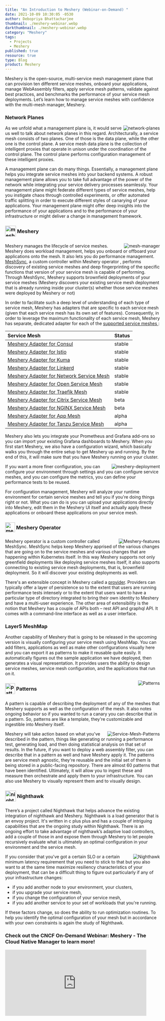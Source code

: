 ```yaml
---
title: "An Introduction to Meshery (Webinar-on-Demand) "
date: 2021-10-09 10:30:05 -0530
author: Debopriya Bhattacharjee
thumbnail: ./meshery-webinar.webp
darkthumbnail: ./meshery-webinar.webp
category: "Meshery"
tags:
  - Projects
  - Meshery
published: true
resource: true
type: Blog
product: Meshery
---
```




<BlogWrapper>

<div class="intro ">
  <p>
    Meshery is the open-source, multi-service mesh management plane that can
    provision ten different service meshes, onboard your applications, manage
    WebAssembly filters, apply service mesh patterns, validate against best
    practices, and benchmarks the performance of your service mesh deployments.
    Let’s learn how to manage service meshes with confidence with the multi-mesh
    manager, Meshery.
  </p>
</div>

<h3>Network Planes</h3>
<img src={Planes} className="slides-right" align="right" alt="network-planes" />
<p>
  As we unfold what a management plane is, it would serve us well to talk about
  network planes in this regard. Architecturally, a service mesh consists of two
  planes. One of those is the data plane, while the other one is the control
  plane. A service mesh data plane is the collection of intelligent proxies that
  operate in unison under the coordination of the control plane. The control
  plane performs configuration management of these intelligent proxies.
</p>
<p>
  A management plane can do many things. Essentially, a management plane helps
  you integrate service meshes into your backend systems. A robust management
  plane allows you to take full advantage of the power of the network while
  integrating your service delivery processes seamlessly. Your management plane
  might federate different types of service meshes, help you instigate chaos
  through controlled experiments, or offer automated traffic splitting in order
  to execute different styles of canarying of your applications. Your management
  plane might offer deep insights into the performance of your applications and
  to the performance of your infrastructure or might deliver a change in
  management framework.
</p>

<h3>
  <img
    src={MesheryLogo}
    align="center"
    alt="meshery-logo"
    height="35rem"
    width="35rem"
    style="padding-bottom:5px;padding-top:auto;"
  />
  Meshery
</h3>

<img
  src={MeshManager}
  className="slides-left"
  align="right"
  alt="mesh-manager"
/>
<p>
  <Link to="/cloud-native-management/meshery">Meshery</Link> manages the
  lifecycle of service meshes. Meshery does workload management, helps you
  onboard or offboard your applications onto the mesh. It also lets you do
  performance management.
  <a href="https://docs.meshery.io/concepts/architecture/meshsync">MeshSync</a>,
  a custom controller within
  <Link to="/cloud-native-management/meshery/meshery-operator">
    Meshery operator
  </Link>
  , performs discovery of existing service meshes and deep fingerprinting of the
  specific functions that version of your service mesh is capable of performing.
  Through MeshSync, Meshery supports brownfield deployments of your service meshes
  (Meshery discovers your existing service mesh deployment that is already running
  inside your cluster(s) whether those service meshes were deployed by Meshery or
  not)
</p>
<p>
  In order to facilitate such a deep level of understanding of each type of
  service mesh, <Link to="/cloud-native-management/meshery">Meshery</Link> has
  adapters that are specific to each service mesh (given that each service mesh
  has its own set of features). Consequently, in order to leverage the maximum
  functionality of each service mesh, Meshery has separate, dedicated adapter
  for each of the
  <a href="https://docs.meshery.io/getting-started/overview#meshery-is-for-any-service-mesh">
    supported service meshes
  </a>
  :
</p>

<table className="table-1" align="center">
  <thead>
    <tr>
      <th align="left">Service Mesh</th>
      <th className="status">Status</th>
    </tr>
  </thead>
  <tbody>
    <tr>
      <td>
        <a href="https://docs.meshery.io/service-meshes/adapters/consul">
          Meshery Adapter for Consul
        </a>
      </td>
      <td className="status">stable</td>
    </tr>
    <tr>
      <td>
        <a href="https://docs.meshery.io/service-meshes/adapters/istio">
          Meshery Adapter for Istio
        </a>
      </td>
      <td className="status">stable</td>
    </tr>
    <tr>
      <td>
        <a href="https://docs.meshery.io/service-meshes/adapters/kuma">
          Meshery Adapter for Kuma
        </a>
      </td>
      <td className="status">stable</td>
    </tr>
    <tr>
      <td>
        <a href="https://docs.meshery.io/service-meshes/adapters/linkerd">
          Meshery Adapter for Linkerd
        </a>
      </td>
      <td className="status">stable</td>
    </tr>
    <tr>
      <td>
        <a href="https://docs.meshery.io/service-meshes/adapters/nsm">
          Meshery Adapter for Network Service Mesh
        </a>
      </td>
      <td className="status">stable</td>
    </tr>
    <tr>
      <td>
        <a href="https://docs.meshery.io/service-meshes/adapters/osm">
          Meshery Adapter for Open Service Mesh
        </a>
      </td>
      <td className="status">stable</td>
    </tr>
    <tr>
      <td>
        <a href="https://docs.meshery.io/service-meshes/adapters/traefik-mesh">
          Meshery Adapter for Traefik Mesh
        </a>
      </td>
      <td className="status">stable</td>
    </tr>
    <tr>
      <td>
        <a href="https://docs.meshery.io/service-meshes/adapters/cpx">
          Meshery Adapter for Citrix Service Mesh
        </a>
      </td>
      <td className="status">beta</td>
    </tr>
    <tr>
      <td>
        <a href="https://docs.meshery.io/service-meshes/adapters/nginx-sm">
          Meshery Adapter for NGINX Service Mesh
        </a>
      </td>
      <td className="status">beta</td>
    </tr>
    <tr>
      <td>
        <a href="https://docs.meshery.io/service-meshes/adapters/app-mesh">
          Meshery Adapter for App Mesh
        </a>
      </td>
      <td className="status">alpha</td>
    </tr>
    <tr>
      <td>
        <a href="https://docs.meshery.io/service-meshes/adapters/tanzu-sm">
          Meshery Adapter for Tanzu Service Mesh
        </a>
      </td>
      <td className="status">alpha</td>
    </tr>
  </tbody>
</table>

<p>
  <Link to="/cloud-native-management/meshery">Meshery</Link> also lets you
  integrate your Prometheus and Grafana add-ons so you can import your existing
  Grafana dashboards to Meshery. When you first start Meshery, we also have a
  configuration wizard, which basically walks you through the entire setup to
  get Meshery up and running. By the end of this, it will make sure that you
  have Meshery running on your cluster.
</p>
<img
  src={MesheryDeployments}
  className="slides-right"
  align="right"
  alt="meshery-deployment"
/>
<p>
  If you want a more finer configuration, you can configure your environment
  through settings and you can configure service meshes, and you can configure
  the metrics, you can define your performance tests to be reused.
</p>
<p>
  For configuration management,
  <Link to="/cloud-native-management/meshery">Meshery</Link> will analyze your
  runtime environment for certain service meshes and tell you if you're doing
  things right or not. What you can do is you can upload your applications
  directly into Meshery, edit them in the Meshery UI itself and actually apply
  these applications or onboard these applications on your service mesh.
</p>

<h3>
  <img
    src={Mesheryoperatoricon}
    align="center"
    alt="meshery-operator-logo"
    height="32rem"
    width="32rem"
    style="padding-bottom:5px;padding-top:auto;"
  />
  Meshery Operator
</h3>
<img
  src={Mesheryfeatures}
  className="slides-left"
  align="right"
  alt="Meshery-features"
/>
<p>
  <Link to="/cloud-native-management/meshery/meshery-operator">
    Meshery operator
  </Link>
  is a custom controller called MeshSync. MeshSync helps keep Meshery apprised
  of the various changes that are going on to the service meshes and various
  changes that are happening within Kubernetes itself. In this way Meshery
  supports not only greenfield deployments like deploying service meshes itself,
  it also supports connecting to existing service mesh deployments, that is,
  brownfield deployment. So it will discover your existing deployments as well.
</p>
<p>
  There's an extensible concept in Meshery called a
  <a href="https://docs.meshery.io/extensibility/providers">provider</a>.
  Providers can typically offer a layer of persistence so to the extent that
  users are running performance tests intensely or to the extent that users want
  to have a particular type of directory integrated to bring their own identity
  to Meshery and have a multi-user experience. The other area of extensibility
  is the notion that Meshery has a couple of APIs both – rest API and graphql
  API. It comes with a command-line interface as well as a user interface.
</p>

<h3>Layer5 MeshMap</h3>
<p>
  Another capability of Meshery that is going to be released in the upcoming
  version is visually configuring your service mesh using MeshMap. You can add
  filters, applications as well as make other configurations visually here and
  you can export it as patterns to make it reusable quite easily. It
  automatically figures out the sample application we have deployed, then
  generates a visual representation. It provides users the ability to design
  service meshes, service mesh configuration, and the applications that run on
  it.
</p>

<img src={Patterns} className="slides-left" align="right" alt="Patterns" />
<h3>
  <img
    src={PatternsLogo}
    align="center"
    alt="patterns-logo"
    height="35rem"
    width="32rem"
    style="padding-bottom:5px;padding-top:auto;"
  />
  Patterns
</h3>
<p>
  
  A pattern is capable of describing the deployment of any of the meshes that Meshery
  supports as well as the configuration of the mesh. It also notes ongoing behavior
  so if you wanted to run a canary you can describe that in a pattern. So, patterns
  are like a template, they're customizable and ingestible into Meshery itself.
</p>
<img
  src={ServiceMeshPatterns}
  className="slides-right"
  align="right"
  alt="Service-Mesh-Patterns"
/>
<p>
  Meshery will take action based on what you've described in the pattern, things
  like generating or running a performance test, generating load, and then doing
  statistical analysis on that set of results. In the future, if you want to
  deploy a web assembly filter, you can describe that in a pattern as well and
  have Meshery apply it. The patterns are service mesh agnostic, they're
  reusable and the initial set of them is being stored in a public-facing
  repository. There are almost 60 patterns that have been identified.
  Ultimately, it will allow you to ingest these and measure then orchestrate and
  apply them to your infrastructure. You can also use Meshery to visually
  represent them and to visually design.
</p>

<h3>
  <img
    src={NighthawkIcon}
    align="center"
    alt="nighthawk-logo"
    height="35rem"
    width="35rem"
    style="padding-bottom:5px;padding-top:auto;"
  />
  Nighthawk
</h3>
<p>
  There’s a project called <Link to="/projects/nighthawk">Nighthawk</Link> that
  helps advance the existing integration of nighthawk and Meshery. Nighthawk is
  a load generator that is an envoy project. It's written in c plus plus and has
  a couple of intriguing capabilities that are the ongoing study within
  Nighthawk. There is an ongoing effort to take advantage of nighthawk’s
  adaptive load controllers, add a couple of those in and expose them through
  Meshery to let people recursively evaluate what is ultimately an optimal
  configuration in your environment and the service mesh.
</p>
<img src={Nighthawk} className="slides-right" align="right" alt="Nighthawk" />

<p>
  If you consider that you've got a certain SLO or a certain minimum latency
  requirement that you need to stick to that but you also want to at the same
  time maximize resiliency characteristics of your deployment, that can be a
  difficult thing to figure out particularly if any of your infrastructure
  changes:
</p>
<ul>
  <li>if you add another node to your environment, your clusters,</li>
  <li>if you upgrade your service mesh,</li>
  <li>if you change the configuration of your service mesh,</li>
  <li>
    if you add another service to your set of workloads that you're running.
  </li>
</ul>
<p>
  If these factors change, so does the ability to run optimization routines. To
  help you identify the optimal configuration of your mesh but in accordance
  with your own constraints is again the study of
  <Link to="/projects/nighthawk">Nighthawk</Link>.
</p>

<h3>
  Check out the CNCF On-Demand Webinar:
  <Link to="/cloud-native-management/meshery">Meshery</Link> - The Cloud Native
  Manager to learn more!
</h3>
<div class="iframe-container">
  <iframe
    width="460"
    height="215"
    src="https://www.youtube.com/embed/mU8qHUGYsk8"
    loading="lazy"
    title="YouTube video player"
    frameborder="0"
    allow="accelerometer; autoplay; clipboard-write; encrypted-media; gyroscope; picture-in-picture"
    allowfullscreen
  ></iframe>
</div>

</BlogWrapper>
